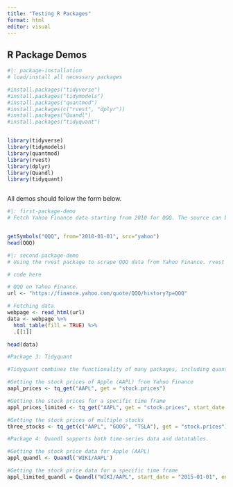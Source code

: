 ```yaml
---
title: "Testing R Packages"
format: html
editor: visual
---
```


## R Package Demos

```r
#|: package-installation
# load/install all necessary packages

#install.packages("tidyverse")
#install.packages("tidymodels")
#install.packages("quantmod")
#install.packages(c("rvest", "dplyr"))
#install.packages("Quandl")
#install.packages("tidyquant")


library(tidyverse) 
library(tidymodels)
library(quantmod)
library(rvest)
library(dplyr)
library(Quandl)
library(tidyquant)



```

All demos should follow the form below.

```r
#|: first-package-demo
# Fetch Yahoo Finance data starting from 2010 for QQQ. The source can be modified. For instance, stooq may have more international indexes than Yahoo Finance. https://cran.r-project.org/web/packages/quantmod/quantmod.pdf


getSymbols("QQQ", from="2010-01-01", src="yahoo")
head(QQQ)


```

```r
#|: second-package-demo
# Using the rvest package to scrape QQQ data from Yahoo Finance. rvest is compatible with a vast selection of other websites, not just Yahoo Finance. Data can include high, low, open, close, volume, etc.

# code here

# QQQ on Yahoo Finance.
url <- "https://finance.yahoo.com/quote/QQQ/history?p=QQQ"

# Fetching data
webpage <- read_html(url)
data <- webpage %>%
  html_table(fill = TRUE) %>%
  .[[1]]

head(data)

```

```r
#Package 3: Tidyquant

#Tidyquant combines the functionality of many packages, including quantmod, PerformanceAnalytics, zoo, xts, and TTR.

#Getting the stock prices of Apple (AAPL) from Yahoo Finance
aapl_prices <- tq_get("AAPL", get = "stock.prices")

#Getting the stock prices for a specific time frame
appl_prices_limited <- tq_get("AAPL", get = "stock.prices", start_date = "2020-01-01", end_date = "2022-12-31")

#Getting the stock prices of multiple stocks
three_stocks <- tq_get(c("AAPL", "GOOG", "TSLA"), get = "stock.prices")

```

```r
#Package 4: Quandl supports both time-series data and datatables. 

#Getting the stock price data for Apple (AAPL)
appl_quandl <- Quandl('WIKI/AAPL')

#Getting the stock price data for a specific time frame 
appl_limited_quandl = Quandl("WIKI/AAPL", start_date = "2015-01-01", end_date = "2022-12-31")




```
